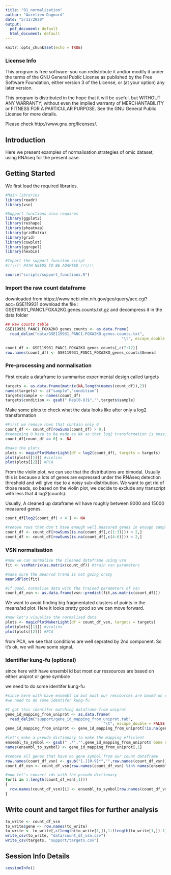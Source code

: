 ```yaml
---
title: "01_normalisation"
author: "Aurelien Dugourd"
date: "5/11/2020"
output:
  pdf_document: default
  html_document: default
---
```


```r
knitr::opts_chunk$set(echo = TRUE)
```

### License Info

This program is free software: you can redistribute it and/or modify it under 
the terms of the GNU General Public License as published by the Free Software 
Foundation, either version 3 of the License, or (at your option) any later 
version.

This program is distributed in the hope that it will be useful, but WITHOUT ANY 
WARRANTY; without even the implied warranty of MERCHANTABILITY or FITNESS FOR 
A PARTICULAR PURPOSE. See the GNU General Public License for more details.

Please check http://www.gnu.org/licenses/.

## Introduction

Here we present examples of normalisation strategies of omic dataset, using RNAseq for the present case.

## Getting Started

We first load the required libraries. 

```r
#Main libraries
library(readr)
library(vsn)

#Support functions also requires
library(ggplot2)
library(reshape)
library(pheatmap)
library(gridExtra)
library(grid)
library(cowplot)
library(ggrepel)
library(hexbin)

#Import the support funciton script 
#/!\/!\ PATH NEEDS TO BE ADAPTED /!\/!\

source("scripts/support_functions.R")
```

### Import the raw count dataframe
downloaded from https://www.ncbi.nlm.nih.gov/geo/query/acc.cgi?acc=GSE119931
download the file : GSE119931_PANC1.FOXA2KO.genes.counts.txt.gz and decompress 
it in the data folder

```r
## Raw counts table
GSE119931_PANC1_FOXA2KO_genes_counts <- as.data.frame(
  read_delim("data/GSE119931_PANC1.FOXA2KO.genes.counts.txt", 
                                                   "\t", escape_double = FALSE, trim_ws = TRUE)) 

count_df <- GSE119931_PANC1_FOXA2KO_genes_counts[,c(7:12)]
row.names(count_df) <- GSE119931_PANC1_FOXA2KO_genes_counts$Geneid
```

### Pre-processing and normalisation

First create a dataframe to summarise experimental design called targets

```r
targets <- as.data.frame(matrix(NA,length(names(count_df)),2))
names(targets) <- c("sample","condition")
targets$sample <- names(count_df)
targets$condition <- gsub(".Rep[0-9]$","",targets$sample)
```

Make some plots to check what the data looks like after only a log2
transformation

```r
#First we remove rows that contain only 0
count_df <- count_df[rowSums(count_df) > 0,]
#remaining 0 have to be made as NA so that log2 transformation is possible
count_df[count_df == 0] <- NA
```

```r
#make the plots
plots <- magicPlotMakerLight(df = log2(count_df), targets = targets)
plot(plots[[1]]) #violins
plot(plots[[2]]) #PCA
```

From the violin plot, we can see that the distributions are bimodal. Usually this is because a lots of genes are expressed under the RNAseq detection threshold and will give rise to a noisy sub-distribution. We want to get rid of those reads, so based on the violin plot, we decide to exclude any transcript with less that 4 log2(counts).

Usually, A cleaned up dataframe wil have roughly between 9000 and 15000 measured genes.

```r
count_df[log2(count_df) < 4 ] <- NA

#remove rows that don't have enough well measured genes in enough samples
count_df <- count_df[rowSums(is.na(count_df[,c(1:3)])) < 2,]
count_df <- count_df[rowSums(is.na(count_df[,c(4:6)])) < 2,]
```

### VSN normalisation

```r
#now we can normalise the cleaned dataframe using vsn
fit <- vsnMatrix(as.matrix(count_df)) #train vsn parameters

#make sure the mean/sd trend is not going crazy
meanSdPlot(fit)

#if good, normalise data with the trained parameters of vsn
count_df_vsn <- as.data.frame(vsn::predict(fit,as.matrix(count_df)))

```

We want to avoid finding big fragmentated clusters of points in the means/sd plot. Here it looks pretty good so we can move forward.

```r
#now let's visualise the normalised data
plots <- magicPlotMakerLight(df = count_df_vsn, targets = targets) 
plot(plots[[1]]) #violins
plot(plots[[2]]) #PCA
```

from PCA, we see that conditions are well seprated by 2nd component. So it's ok, we will have some signal.

### Identifier kung-fu (optional)
since here with have ensembl id but most our ressources are based on either 
uniprot or gene symbole

we need to do some identifer kung-fu

```r
#since here with have ensembl id but most our ressources are based on either uniprot or gene symbole
#we need to do some identifer kung-fu

#I got this identifer matching dataframe from uniprot
gene_id_mapping_from_uniprot <- as.data.frame(
  read_delim("support/gene_id_mapping_from_uniprot.tab", 
                                           "\t", escape_double = FALSE, trim_ws = TRUE))
gene_id_mapping_from_uniprot <- gene_id_mapping_from_uniprot[!is.na(gene_id_mapping_from_uniprot$`Gene names`),]

#let's make a pseudo dictionary to make the mapping efficient
ensembl_to_symbol <- gsub(" .*","",gene_id_mapping_from_uniprot$`Gene names`)
names(ensembl_to_symbol) <- gene_id_mapping_from_uniprot[,1]

#remove all genes that have no gene symbol from our count dataframe
row.names(count_df_vsn) <- gsub("[.][0-9]*","",row.names(count_df_vsn))
count_df_vsn <- count_df_vsn[row.names(count_df_vsn) %in% names(ensembl_to_symbol),]

#now let's convert ids with the pseudo dictionary
for(i in 1:length(count_df_vsn[,1]))
{
  row.names(count_df_vsn)[i] <- ensembl_to_symbol[row.names(count_df_vsn)[i]]
}
```

## Write count and target files for further analysis
```r
to_write <- count_df_vsn
to_write$gene <- row.names(to_write)
to_write <- to_write[,c(length(to_write[1,]),1:(length(to_write[1,])-1))]
write_csv(to_write, "data/count_df_vsn.csv")
write_csv(targets, "support/targets.csv")
```
## Session Info Details

```r
sessionInfo()
```

